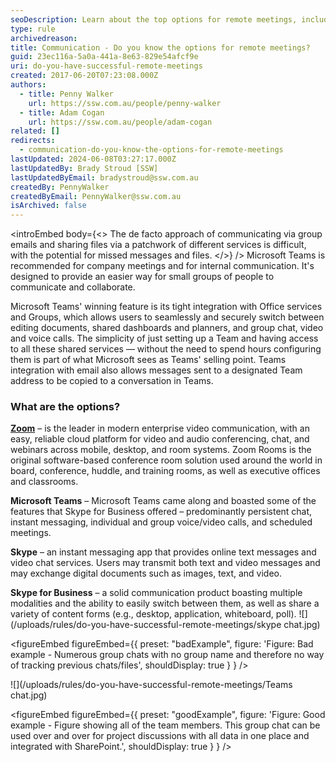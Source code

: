 ```yaml
---
seoDescription: Learn about the top options for remote meetings, including Microsoft Teams, Zoom, Skype, and Skype for Business.
type: rule
archivedreason:
title: Communication - Do you know the options for remote meetings?
guid: 23ec116a-5a0a-441a-8e63-829e54afcf9e
uri: do-you-have-successful-remote-meetings
created: 2017-06-20T07:23:08.000Z
authors:
  - title: Penny Walker
    url: https://ssw.com.au/people/penny-walker
  - title: Adam Cogan
    url: https://ssw.com.au/people/adam-cogan
related: []
redirects:
  - communication-do-you-know-the-options-for-remote-meetings
lastUpdated: 2024-06-08T03:27:17.000Z
lastUpdatedBy: Brady Stroud [SSW]
lastUpdatedByEmail: bradystroud@ssw.com.au
createdBy: PennyWalker
createdByEmail: PennyWalker@ssw.com.au
isArchived: false
---
```


<introEmbed
  body={<>
The de facto approach of communicating via group emails and sharing files via a patchwork of different services is difficult, with the potential for missed messages and files.
  </>}
/>
Microsoft Teams is recommended for company meetings and for internal communication. It's designed to provide an easier way for small groups of people to communicate and collaborate.

Microsoft Teams' winning feature is its tight integration with Office services and Groups, which allows users to seamlessly and securely switch between editing documents, shared dashboards and planners, and group chat, video and voice calls. The simplicity of just setting up a Team and having access to all these shared services — without the need to spend hours configuring them is part of what Microsoft sees as Teams' selling point. Teams integration with email also allows messages sent to a designated Team address to be copied to a conversation in Teams.

### What are the options?

**[Zoom](https://zoom.us/)** – is the leader in modern enterprise video communication, with an easy, reliable cloud platform for video and audio conferencing, chat, and webinars across mobile, desktop, and room systems. Zoom Rooms is the original software-based conference room solution used around the world in board, conference, huddle, and training rooms, as well as executive offices and classrooms.

**Microsoft Teams** – Microsoft Teams came along and boasted some of the features that Skype for Business offered – predominantly persistent chat, instant messaging, individual and group voice/video calls, and scheduled meetings.

**Skype** – an instant messaging app that provides online text messages and video chat services. Users may transmit both text and video messages and may exchange digital documents such as images, text, and video.

**Skype for Business** – a solid communication product boasting multiple modalities and the ability to easily switch between them, as well as share a variety of content forms (e.g., desktop, application, whiteboard, poll).
![](/uploads/rules/do-you-have-successful-remote-meetings/skype chat.jpg)

<figureEmbed figureEmbed={{
  preset: "badExample",
  figure: 'Figure: Bad example - Numerous group chats with no group name and therefore no way of tracking previous chats/files',
  shouldDisplay: true
} } />

![](/uploads/rules/do-you-have-successful-remote-meetings/Teams chat.jpg)

<figureEmbed figureEmbed={{
  preset: "goodExample",
  figure: 'Figure: Good example - Figure showing all of the team members. This group chat can be used over and over for project discussions with all data in one place and integrated with SharePoint.',
  shouldDisplay: true
} } />
